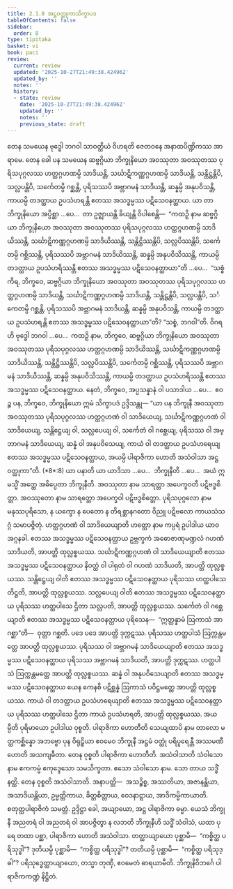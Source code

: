```yaml
---
title: 2.1.8 အဋ္ဌဝတ္ထုကာသိက္ခာပဒ
tableOfContents: false
sidebar:
  order: 8
type: tipitaka
basket: vi
book: paci
review:
  current: review
  updated: '2025-10-27T21:49:38.424962'
  updated_by: ''
  notes: ''
  history:
  - state: review
    date: '2025-10-27T21:49:38.424962'
    updated_by: ''
    notes: ''
    previous_state: draft
---
```



<ReviewStatus review={frontmatter.review} showDetails={true} />

<HypothesisAnnotation frontmatter={frontmatter} />

<DynamicBreadcrumb />

<Division number="674" book="paci" e="ch" v="2" p="284">

<Paragraph number="2181" book="paci">
တေန သမယေန ဗုဒ္ဓေါ ဘဂဝါ သာဝတ္ထိယံ ဝိဟရတိ ဇေတဝနေ အနာထပိဏ္ဍိကဿ အာရာမေ. တေန ခေါ ပန သမယေန ဆဗ္ဗဂ္ဂိယာ ဘိက္ခုနိယော အဝဿုတာ အဝဿုတဿ ပုရိသပုဂ္ဂလဿ ဟတ္ထဂ္ဂဟဏမ္ပိ သာဒိယန္တိ, သင်္ဃာဋိကဏ္ဏဂ္ဂဟဏမ္ပိ သာဒိယန္တိ, သန္တိဋ္ဌန္တိပိ, သလ္လပန္တိပိ, သင်္ကေတမ္ပိ ဂစ္ဆန္တိ, ပုရိသဿပိ အဗ္ဘာဂမနံ သာဒိယန္တိ, ဆန္နမ္ပိ အနုပဝိသန္တိ, ကာယမ္ပိ တဒတ္ထာယ ဥပသံဟရန္တိ ဧတဿ အသဒ္ဓမ္မဿ ပဋိသေဝနတ္ထာယ.
</Paragraph>

<Paragraph number="2182" book="paci">
ယာ တာ ဘိက္ခုနိယော အပ္ပိစ္ဆာ …ပေ…  တာ ဥဇ္ဈာယန္တိ ခိယျန္တိ ဝိပါစေန္တိ—  “ကထဉှိ နာမ ဆဗ္ဗဂ္ဂိယာ ဘိက္ခုနိယော အဝဿုတာ အဝဿုတဿ ပုရိသပုဂ္ဂလဿ ဟတ္ထဂ္ဂဟဏမ္ပိ သာဒိယိဿန္တိ, သင်္ဃာဋိကဏ္ဏဂ္ဂဟဏမ္ပိ သာဒိယိဿန္တိ, သန္တိဋ္ဌိဿန္တိပိ, သလ္လပိဿန္တိပိ, သင်္ကေတမ္ပိ ဂစ္ဆိဿန္တိ, ပုရိသဿပိ အဗ္ဘာဂမနံ သာဒိယိဿန္တိ, ဆန္နမ္ပိ အနုပဝိသိဿန္တိ, ကာယမ္ပိ တဒတ္ထာယ ဥပသံဟရိဿန္တိ ဧတဿ အသဒ္ဓမ္မဿ ပဋိသေဝနတ္ထာယာ”တိ …ပေ…  “သစ္စံ ကိရ, ဘိက္ခဝေ, ဆဗ္ဗဂ္ဂိယာ ဘိက္ခုနိယော အဝဿုတာ အဝဿုတဿ ပုရိသပုဂ္ဂလဿ ဟတ္ထဂ္ဂဟဏမ္ပိ သာဒိယန္တိ, သင်္ဃာဋိကဏ္ဏဂ္ဂဟဏမ္ပိ သာဒိယန္တိ, သန္တိဋ္ဌန္တိပိ, သလ္လပန္တိပိ, သင်္ကေတမ္ပိ ဂစ္ဆန္တိ, ပုရိသဿပိ အဗ္ဘာဂမနံ သာဒိယန္တိ, ဆန္နမ္ပိ အနုပဝိသန္တိ, ကာယမ္ပိ တဒတ္ထာယ ဥပသံဟရန္တိ ဧတဿ အသဒ္ဓမ္မဿ ပဋိသေဝနတ္ထာယာ”တိ? “သစ္စံ, ဘဂဝါ”တိ. ဝိဂရဟိ ဗုဒ္ဓေါ ဘဂဝါ …ပေ…  ကထဉှိ နာမ, ဘိက္ခဝေ, ဆဗ္ဗဂ္ဂိယာ ဘိက္ခုနိယော အဝဿုတာ အဝဿုတဿ ပုရိသပုဂ္ဂလဿ ဟတ္ထဂ္ဂဟဏမ္ပိ သာဒိယိဿန္တိ, သင်္ဃာဋိကဏ္ဏဂ္ဂဟဏမ္ပိ သာဒိယိဿန္တိ, သန္တိဋ္ဌိဿန္တိပိ, သလ္လပိဿန္တိပိ, သင်္ကေတမ္ပိ ဂစ္ဆိဿန္တိ, ပုရိသဿပိ အဗ္ဘာဂမနံ သာဒိယိဿန္တိ, ဆန္နမ္ပိ အနုပဝိသိဿန္တိ, ကာယမ္ပိ တဒတ္ထာယ ဥပသံဟရိဿန္တိ ဧတဿ အသဒ္ဓမ္မဿ ပဋိသေဝနတ္ထာယ. နေတံ, ဘိက္ခဝေ, အပ္ပသန္နာနံ ဝါ ပသာဒါယ …ပေ…  ဧဝဉ္စ ပန, ဘိက္ခဝေ, ဘိက္ခုနိယော ဣမံ သိက္ခာပဒံ ဥဒ္ဒိသန္တု—
</Paragraph>

</Division>
<Division number="675" book="paci" e="ch" v="2" p="285">

<Paragraph number="2183" book="paci">
<Emphasis>“ယာ ပန ဘိက္ခုနီ အဝဿုတာ အဝဿုတဿ ပုရိသပုဂ္ဂလဿ ဟတ္ထဂ္ဂဟဏံ ဝါ သာဒိယေယျ, သင်္ဃာဋိကဏ္ဏဂ္ဂဟဏံ ဝါ သာဒိယေယျ, သန္တိဋ္ဌေယျ ဝါ, သလ္လပေယျ ဝါ, သင်္ကေတံ ဝါ ဂစ္ဆေယျ</Emphasis>, <Emphasis>ပုရိသဿ ဝါ အဗ္ဘာဂမနံ သာဒိယေယျ, ဆန္နံ ဝါ အနုပဝိသေယျ, ကာယံ ဝါ တဒတ္ထာယ ဥပသံဟရေယျ ဧတဿ အသဒ္ဓမ္မဿ ပဋိသေဝနတ္ထာယ, အယမ္ပိ ပါရာဇိကာ ဟောတိ အသံဝါသာ အဋ္ဌဝတ္ထုကာ”</Emphasis>တိ. (*8*:<Emphasis>8</Emphasis>)
</Paragraph>

</Division>
<Division number="676" book="paci" e="ch" v="2" p="285">

<Paragraph number="2184" book="paci">
<Emphasis>ယာ ပနာ</Emphasis>တိ ယာ ယာဒိသာ …ပေ…  <Emphasis>ဘိက္ခုနီ</Emphasis>တိ …ပေ…  အယံ ဣမသ္မိံ အတ္ထေ အဓိပ္ပေတာ ဘိက္ခုနီတိ.
</Paragraph>

<Paragraph number="2185" book="paci">
<Emphasis>အဝဿုတာ</Emphasis> နာမ သာရတ္တာ အပေက္ခဝတီ ပဋိဗဒ္ဓစိတ္တာ.
</Paragraph>

<Paragraph number="2186" book="paci">
<Emphasis>အဝဿုတော</Emphasis> နာမ သာရတ္တော အပေက္ခဝါ ပဋိဗဒ္ဓစိတ္တော.
</Paragraph>

<Paragraph number="2187" book="paci">
<Emphasis>ပုရိသပုဂ္ဂလော</Emphasis> နာမ မနုဿပုရိသော, န ယက္ခော န ပေတော န တိရစ္ဆာနဂတော ဝိညူ ပဋိဗလော ကာယသံသဂ္ဂံ သမာပဇ္ဇိတုံ.
</Paragraph>

<Paragraph number="2188" book="paci">
<Emphasis>ဟတ္ထဂ္ဂဟဏံ ဝါ သာဒိယေယျာ</Emphasis>တိ ဟတ္ထော နာမ ကပ္ပရံ ဥပါဒါယ ယာဝ အဂ္ဂနခါ. ဧတဿ အသဒ္ဓမ္မဿ ပဋိသေဝနတ္ထာယ ဥဗ္ဘက္ခကံ အဓောဇာဏုမဏ္ဍလံ ဂဟဏံ သာဒိယတိ, အာပတ္တိ ထုလ္လစ္စယဿ.
</Paragraph>

<Paragraph number="2189" book="paci">
<Emphasis>သင်္ဃာဋိကဏ္ဏဂ္ဂဟဏံ ဝါ သာဒိယေယျာ</Emphasis>တိ ဧတဿ အသဒ္ဓမ္မဿ ပဋိသေဝနတ္ထာယ နိဝတ္ထံ ဝါ ပါရုတံ ဝါ ဂဟဏံ သာဒိယတိ, အာပတ္တိ ထုလ္လစ္စယဿ.
</Paragraph>

<Paragraph number="2190" book="paci">
<Emphasis>သန္တိဋ္ဌေယျ ဝါ</Emphasis>တိ ဧတဿ အသဒ္ဓမ္မဿ ပဋိသေဝနတ္ထာယ ပုရိသဿ ဟတ္ထပါသေ တိဋ္ဌတိ, အာပတ္တိ ထုလ္လစ္စယဿ.
</Paragraph>

<Paragraph number="2191" book="paci">
<Emphasis>သလ္လပေယျ ဝါ</Emphasis>တိ ဧတဿ အသဒ္ဓမ္မဿ ပဋိသေဝနတ္ထာယ ပုရိသဿ ဟတ္ထပါသေ ဌိတာ သလ္လပတိ, အာပတ္တိ ထုလ္လစ္စယဿ.
</Paragraph>

<Paragraph number="2192" book="paci">
<Emphasis>သင်္ကေတံ ဝါ ဂစ္ဆေယျာ</Emphasis>တိ ဧတဿ အသဒ္ဓမ္မဿ ပဋိသေဝနတ္ထာယ ပုရိသေန—  “ဣတ္ထန္နာမံ ဩကာသံ အာဂစ္ဆာ”တိ—  ဝုတ္တာ ဂစ္ဆတိ. ပဒေ ပဒေ အာပတ္တိ ဒုက္ကဋဿ. ပုရိသဿ ဟတ္ထပါသံ ဩက္ကန္တမတ္တေ အာပတ္တိ ထုလ္လစ္စယဿ.
</Paragraph>

<Paragraph number="2193" book="paci">
<Emphasis>ပုရိသဿ ဝါ အဗ္ဘာဂမနံ သာဒိယေယျာ</Emphasis>တိ ဧတဿ အသဒ္ဓမ္မဿ ပဋိသေဝနတ္ထာယ ပုရိသဿ အဗ္ဘာဂမနံ သာဒိယတိ, အာပတ္တိ ဒုက္ကဋဿ. ဟတ္ထပါသံ ဩက္ကန္တမတ္တေ အာပတ္တိ ထုလ္လစ္စယဿ.
</Paragraph>

<Paragraph number="2194" book="paci">
<Emphasis>ဆန္နံ ဝါ အနုပဝိသေယျာ</Emphasis>တိ ဧတဿ အသဒ္ဓမ္မဿ ပဋိသေဝနတ္ထာယ ယေန ကေနစိ ပဋိစ္ဆန္နံ ဩကာသံ ပဝိဋ္ဌမတ္တေ အာပတ္တိ ထုလ္လစ္စယဿ.
</Paragraph>

<Paragraph number="2195" book="paci">
<Emphasis>ကာယံ ဝါ တဒတ္ထာယ ဥပသံဟရေယျာ</Emphasis>တိ ဧတဿ အသဒ္ဓမ္မဿ ပဋိသေဝနတ္ထာယ ပုရိသဿ ဟတ္ထပါသေ ဌိတာ ကာယံ ဥပသံဟရတိ, အာပတ္တိ ထုလ္လစ္စယဿ.
</Paragraph>

<Paragraph number="2196" book="paci">
<Emphasis>အယမ္ပီ</Emphasis>တိ ပုရိမာယော ဥပါဒါယ ဝုစ္စတိ.
</Paragraph>

<Paragraph number="2197" book="paci">
<Emphasis>ပါရာဇိကာ ဟောတီ</Emphasis>တိ သေယျထာပိ နာမ တာလော မတ္ထကစ္ဆိန္နော အဘဗ္ဗော ပုန ဝိရုဠှိယာ ဧဝမေဝ ဘိက္ခုနီ အဋ္ဌမံ ဝတ္ထုံ ပရိပူရေန္တီ အဿမဏီ ဟောတိ အသကျဓီတာ. တေန ဝုစ္စတိ ပါရာဇိကာ ဟောတီတိ.
</Paragraph>

<Paragraph number="2198" book="paci">
<Emphasis>အသံဝါသာ</Emphasis>တိ <Emphasis>သံဝါသော</Emphasis> နာမ ဧကကမ္မံ ဧကုဒ္ဒေသော သမသိက္ခတာ. ဧသော သံဝါသော နာမ. သော တာယ သဒ္ဓိံ နတ္ထိ. တေန ဝုစ္စတိ အသံဝါသာတိ.
</Paragraph>

</Division>
<Division number="677" book="paci" e="ch" v="2" p="287">

<Paragraph number="2199" book="paci">
အနာပတ္တိ—  အသဉ္စိစ္စ, အဿတိယာ, အဇာနန္တိယာ, အသာဒိယန္တိယာ, ဥမ္မတ္တိကာယ, ခိတ္တစိတ္တာယ, ဝေဒနာဋ္ဋာယ, အာဒိကမ္မိကာယာတိ.

</Paragraph>
</Division>

<Paragraph number="2200" type="center" book="paci">
စတုတ္ထပါရာဇိကံ သမတ္တံ.


</Paragraph>

<Paragraph number="2201" book="paci">
ဥဒ္ဒိဋ္ဌာ ခေါ, အယျာယော, အဋ္ဌ ပါရာဇိကာ ဓမ္မာ. ယေသံ ဘိက္ခုနီ အညတရံ ဝါ အညတရံ ဝါ အာပဇ္ဇိတွာ န လဘတိ ဘိက္ခုနီဟိ သဒ္ဓိံ သံဝါသံ, ယထာ ပုရေ တထာ ပစ္ဆာ, ပါရာဇိကာ ဟောတိ အသံဝါသာ. တတ္ထာယျာယော ပုစ္ဆာမိ—  “ကစ္စိတ္ထ ပရိသုဒ္ဓါ”? ဒုတိယမ္ပိ ပုစ္ဆာမိ—  “ကစ္စိတ္ထ ပရိသုဒ္ဓါ”? တတိယမ္ပိ ပုစ္ဆာမိ—  “ကစ္စိတ္ထ ပရိသုဒ္ဓါ”? ပရိသုဒ္ဓေတ္ထာယျာယော, တသ္မာ တုဏှီ, ဧဝမေတံ ဓာရယာမီတိ.

</Paragraph>

<Paragraph number="2202" type="center" book="paci">
ဘိက္ခုနိဝိဘင်္ဂေ ပါရာဇိကကဏ္ဍံ နိဋ္ဌိတံ.
</Paragraph>